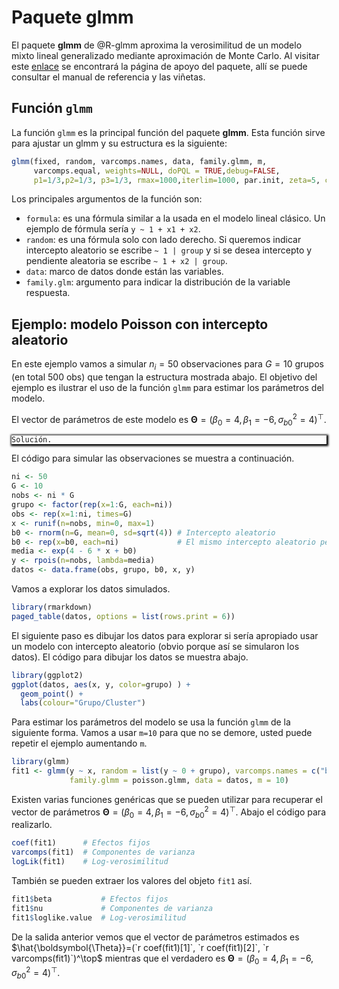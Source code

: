 # Paquete **glmm** {#pac-glmm}

El paquete **glmm** de @R-glmm aproxima la verosimilitud de un modelo mixto lineal generalizado mediante aproximación de Monte Carlo. Al visitar este [enlace](https://cran.r-project.org/web/packages/glmm/) se encontrará la página de apoyo del paquete, allí se puede consultar el manual de referencia y las viñetas.

## Función `glmm`
La función `glmm` es la principal función del paquete **glmm**. Esta función sirve para ajustar un glmm y su estructura es la siguiente:

```r
glmm(fixed, random, varcomps.names, data, family.glmm, m,
     varcomps.equal, weights=NULL, doPQL = TRUE,debug=FALSE,
     p1=1/3,p2=1/3, p3=1/3, rmax=1000,iterlim=1000, par.init, zeta=5, cluster=NULL)
```

Los principales argumentos de la función son:

- `formula`: es una fórmula similar a la usada en el modelo lineal clásico. Un ejemplo de fórmula sería `y ~ 1 + x1 + x2`.
- `random`: es una fórmula solo con lado derecho. Si queremos indicar intercepto aleatorio se escribe `~ 1 | group` y si se desea intercepto y pendiente aleatoria se escribe `~ 1 + x2 | group`.
- `data`: marco de datos donde están las variables. 
- `family.glm`: argumento para indicar la distribución de la variable respuesta.

## Ejemplo: modelo Poisson con intercepto aleatorio {-}
En este ejemplo vamos a simular $n_i=50$ observaciones para $G=10$ grupos (en total 500 obs) que tengan la estructura mostrada abajo. El objetivo del ejemplo es ilustrar el uso de la función `glmm` para estimar los parámetros del modelo.

\begin{align*} 
y_{ij} | b_0 &\sim  Poisson(\mu_{ij}) \\ 
\log(\mu_{ij}) &= 4 - 6 x_{ij} + b_{0i} \\
b_{0} &\sim N(0, \sigma^2_{b0}=4) \\
x_{ij} &\sim U(0, 1)
\end{align*}

El vector de parámetros de este modelo es $\boldsymbol{\Theta}=(\beta_0=4, \beta_1=-6, \sigma^2_{b0}=4)^\top$.

<div style="-moz-box-shadow: 1px 1px 3px 2px #000000;
  -webkit-box-shadow: 1px 1px 3px 2px #000000;
  box-shadow:         1px 1px 3px 2px #000000;">

```block2
Solución.
```

</div>

El código para simular las observaciones se muestra a continuación.

```r
ni <- 50
G <- 10
nobs <- ni * G
grupo <- factor(rep(x=1:G, each=ni))
obs <- rep(x=1:ni, times=G)
x <- runif(n=nobs, min=0, max=1)
b0 <- rnorm(n=G, mean=0, sd=sqrt(4)) # Intercepto aleatorio
b0 <- rep(x=b0, each=ni)             # El mismo intercepto aleatorio pero repetido
media <- exp(4 - 6 * x + b0)
y <- rpois(n=nobs, lambda=media)
datos <- data.frame(obs, grupo, b0, x, y)
```

Vamos a explorar los datos simulados.

```r
library(rmarkdown)
paged_table(datos, options = list(rows.print = 6))
```

El siguiente paso es dibujar los datos para explorar si sería apropiado usar un modelo con intercepto aleatorio (obvio porque así se simularon los datos). El código para dibujar los datos se muestra abajo.

```r
library(ggplot2)
ggplot(datos, aes(x, y, color=grupo) ) + 
  geom_point() + 
  labs(colour="Grupo/Cluster")
```

Para estimar los parámetros del modelo se usa la función `glmm` de la siguiente forma. Vamos a usar `m=10` para que no se demore, usted puede repetir el ejemplo aumentando `m`.

```r
library(glmm)
fit1 <- glmm(y ~ x, random = list(y ~ 0 + grupo), varcomps.names = c("b0"),
             family.glmm = poisson.glmm, data = datos, m = 10)
```

Existen varias funciones genéricas que se pueden utilizar para recuperar el vector de parámetros $\boldsymbol{\Theta}=(\beta_0=4, \beta_1=-6, \sigma^2_{b0}=4)^\top$. Abajo el código para realizarlo.

```r
coef(fit1)      # Efectos fijos
varcomps(fit1)  # Componentes de varianza
logLik(fit1)    # Log-verosimilitud
```

También se pueden extraer los valores del objeto `fit1` así.

```r
fit1$beta           # Efectos fijos
fit1$nu             # Componentes de varianza
fit1$loglike.value  # Log-verosimilitud
```

De la salida anterior vemos que el vector de parámetros estimados es $\hat{\boldsymbol{\Theta}}=(`r coef(fit1)[1]`, `r coef(fit1)[2]`, `r varcomps(fit1)`)^\top$ mientras que el verdadero es $\boldsymbol{\Theta}=(\beta_0=4, \beta_1=-6, \sigma^2_{b0}=4)^\top$.

